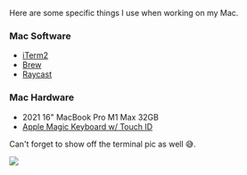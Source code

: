 
Here are some specific things I use when working on my Mac.

### Mac Software

- <a href="https://iterm2.com" target="_blank">iTerm2</a>
- <a href="https://brew.sh" target="_blank">Brew</a>
- <a href="https://raycast.com" target="_blank">Raycast</a>

### Mac Hardware
- 2021 16" MacBook Pro M1 Max 32GB
- <a href="https://www.apple.com/shop/product/MMMR3LL/A/magic-keyboard-with-touch-id-and-numeric-keypad-for-mac-models-with-apple-silicon-us-english-black-keys" target="_blank">Apple Magic Keyboard w/ Touch ID</a>

Can't forget to show off the terminal pic as well 😅.

<Image src="/img/terminal-irl.png" width={500} height={270} layout="responsive" />

